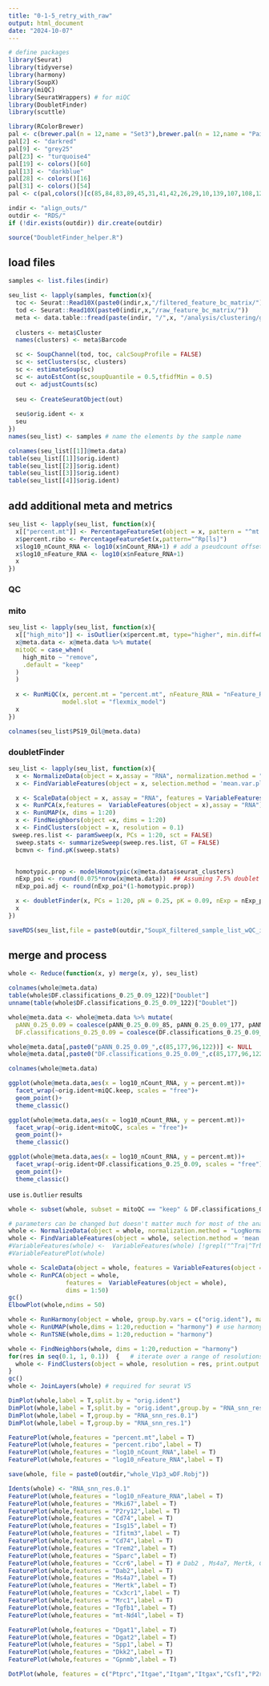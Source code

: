 ```yaml
---
title: "0-1-5_retry_with_raw"
output: html_document
date: "2024-10-07"
---
```


```r
# define packages
library(Seurat)
library(tidyverse)
library(harmony)
library(SoupX)
library(miQC)
library(SeuratWrappers) # for miQC
library(DoubletFinder)
library(scuttle)
```

```r
library(RColorBrewer)
pal <- c(brewer.pal(n = 12,name = "Set3"),brewer.pal(n = 12,name = "Paired"),brewer.pal(n = 8,name = "Accent"))
pal[2] <- "darkred"
pal[9] <- "grey25"
pal[23] <- "turquoise4"
pal[19] <- colors()[60]
pal[13] <- "darkblue"
pal[28] <- colors()[16]
pal[31] <- colors()[54] 
pal <- c(pal,colors()[c(85,84,83,89,45,31,41,42,26,29,10,139,107,108,120,109,119,121,143)])
```

```r
indir <- "align_outs/"
outdir <- "RDS/"
if (!dir.exists(outdir)) dir.create(outdir)

```

```r
source("DoubletFinder_helper.R")
```

## load files

```r
samples <- list.files(indir)
```


```r
seu_list <- lapply(samples, function(x){
  toc <- Seurat::Read10X(paste0(indir,x,"/filtered_feature_bc_matrix/"))
  tod <- Seurat::Read10X(paste0(indir,x,"/raw_feature_bc_matrix/"))
  meta <- data.table::fread(paste(indir, "/",x, "/analysis/clustering/gene_expression_graphclust/clusters.csv", sep = ""))
  
  clusters <- meta$Cluster
  names(clusters) <- meta$Barcode

  sc <- SoupChannel(tod, toc, calcSoupProfile = FALSE)
  sc <- setClusters(sc, clusters)
  sc <- estimateSoup(sc)
  sc <- autoEstCont(sc,soupQuantile = 0.5,tfidfMin = 0.5)
  out <- adjustCounts(sc)
  
  seu <- CreateSeuratObject(out)
  
  seu$orig.ident <- x
  seu
})
names(seu_list) <- samples # name the elements by the sample name
```


```r
colnames(seu_list[[1]]@meta.data)
table(seu_list[[1]]$orig.ident)
table(seu_list[[2]]$orig.ident)
table(seu_list[[3]]$orig.ident)
table(seu_list[[4]]$orig.ident)
```
## add additional meta and metrics

```r
seu_list <- lapply(seu_list, function(x){
  x[["percent.mt"]] <- PercentageFeatureSet(object = x, pattern = "^mt|^Mt")
  x$percent.ribo <- PercentageFeatureSet(x,pattern="^Rp[ls]")
  x$log10_nCount_RNA <- log10(x$nCount_RNA+1) # add a pseudcount offset to prevent log10(0)
  x$log10_nFeature_RNA <- log10(x$nFeature_RNA+1)
  x
})
```

### QC

### mito 

```r

seu_list <- lapply(seu_list, function(x){
  x[["high_mito"]] <- isOutlier(x$percent.mt, type="higher", min.diff=0.5)
  x@meta.data <- x@meta.data %>% mutate(
  mitoQC = case_when(
    high_mito ~ "remove",
    .default = "keep"
  )
  )
    
  x <- RunMiQC(x, percent.mt = "percent.mt", nFeature_RNA = "nFeature_RNA", posterior.cutoff = 0.75,
               model.slot = "flexmix_model")
  x
})

```
```r
colnames(seu_list$PS19_Oil@meta.data)
```

### doubletFinder


```r
seu_list <- lapply(seu_list, function(x){
  x <- NormalizeData(object = x,assay = "RNA", normalization.method = "LogNormalize", scale.factor = 10000)
  x <- FindVariableFeatures(object = x, selection.method = 'mean.var.plot', mean.cutoff = c(0.0125, 5), dispersion.cutoff = c(0.5, Inf))

  x <- ScaleData(object = x, assay = "RNA", features = VariableFeatures(object = x), vars.to.regress = c("nCount_RNA"))
  x <- RunPCA(x,features =  VariableFeatures(object = x),assay = "RNA")
  x <- RunUMAP(x, dims = 1:20)
  x <- FindNeighbors(object =x, dims = 1:20)              
  x <- FindClusters(object = x, resolution = 0.1)
 sweep.res.list <- paramSweep(x, PCs = 1:20, sct = FALSE)
  sweep.stats <- summarizeSweep(sweep.res.list, GT = FALSE)
  bcmvn <- find.pK(sweep.stats)


  homotypic.prop <- modelHomotypic(x@meta.data$seurat_clusters)          
  nExp_poi <- round(0.075*nrow(x@meta.data))  ## Assuming 7.5% doublet formation rate 
  nExp_poi.adj <- round(nExp_poi*(1-homotypic.prop))

  x <- doubletFinder(x, PCs = 1:20, pN = 0.25, pK = 0.09, nExp = nExp_poi, reuse.pANN = FALSE, sct = FALSE)
  x
})
```


```r
saveRDS(seu_list,file = paste0(outdir,"SoupX_filtered_sample_list_wQC_info.rds"))
```




## merge and process


```r
whole <- Reduce(function(x, y) merge(x, y), seu_list)
```


```r
colnames(whole@meta.data)
table(whole$DF.classifications_0.25_0.09_122)["Doublet"]
unname(table(whole$DF.classifications_0.25_0.09_122)["Doublet"])
```

```r
whole@meta.data <- whole@meta.data %>% mutate(
  pANN_0.25_0.09 = coalesce(pANN_0.25_0.09_85, pANN_0.25_0.09_177, pANN_0.25_0.09_96, pANN_0.25_0.09_122),
  DF.classifications_0.25_0.09 = coalesce(DF.classifications_0.25_0.09_85,DF.classifications_0.25_0.09_177, DF.classifications_0.25_0.09_96, DF.classifications_0.25_0.09_122))


```

```r
whole@meta.data[,paste0("pANN_0.25_0.09_",c(85,177,96,122))] <- NULL
whole@meta.data[,paste0("DF.classifications_0.25_0.09_",c(85,177,96,122))] <- NULL
```


```r
colnames(whole@meta.data)
```


```r
ggplot(whole@meta.data,aes(x = log10_nCount_RNA, y = percent.mt))+
  facet_wrap(~orig.ident+miQC.keep, scales = "free")+
  geom_point()+
  theme_classic()

ggplot(whole@meta.data,aes(x = log10_nCount_RNA, y = percent.mt))+
  facet_wrap(~orig.ident+mitoQC, scales = "free")+
  geom_point()+
  theme_classic()

ggplot(whole@meta.data,aes(x = log10_nCount_RNA, y = percent.mt))+
  facet_wrap(~orig.ident+DF.classifications_0.25_0.09, scales = "free")+
  geom_point()+
  theme_classic()

```
use `is.Outlier` results

```r
whole <- subset(whole, subset = mitoQC == "keep" & DF.classifications_0.25_0.09 == "Singlet")
```


```r
# parameters can be changed but doesn't matter much for most of the analysis
whole <- NormalizeData(object = whole, normalization.method = "LogNormalize", scale.factor = 10000)
whole <- FindVariableFeatures(object = whole, selection.method = 'mean.var.plot', mean.cutoff = c(0.0125, 5), dispersion.cutoff = c(0.5, Inf))
#VariableFeatures(whole) <-  VariableFeatures(whole) [!grepl("^Tra|^Trb|^Igh|^Igk|Mamu-a", VariableFeatures(whole))]
#VariableFeaturePlot(whole)

whole <- ScaleData(object = whole, features = VariableFeatures(object = whole), vars.to.regress = c("nCount_RNA"))
whole <- RunPCA(object = whole,
                features =  VariableFeatures(object = whole),
                dims = 1:50)
gc()
ElbowPlot(whole,ndims = 50)
```

```r
whole <- RunHarmony(object = whole, group.by.vars = c("orig.ident"), max.iter.harmony = 20) # use harmony to correct for batch effect
whole <- RunUMAP(whole,dims = 1:20,reduction = "harmony") # use harmony embedding for downstream analysis
whole <- RunTSNE(whole,dims = 1:20,reduction = "harmony")

whole <- FindNeighbors(whole, dims = 1:20,reduction = "harmony")
for(res in seq(0.1, 1, 0.1))  {   # iterate over a range of resolutions
  whole <- FindClusters(object = whole, resolution = res, print.output = 0, save.SNN = TRUE)
} 
gc()
whole <- JoinLayers(whole) # required for seurat V5
```


```r
DimPlot(whole,label = T,split.by = "orig.ident")
DimPlot(whole,label = T,split.by = "orig.ident",group.by = "RNA_snn_res.0.1")
DimPlot(whole,label = T,group.by = "RNA_snn_res.0.1")
DimPlot(whole,label = T,group.by = "RNA_snn_res.1")
```
```r
FeaturePlot(whole,features = "percent.mt",label = T)
FeaturePlot(whole,features = "percent.ribo",label = T) 
FeaturePlot(whole,features = "log10_nCount_RNA",label = T)
FeaturePlot(whole,features = "log10_nFeature_RNA",label = T)

``` 

```r
save(whole, file = paste0(outdir,"whole_V1p3_wDF.Robj"))
```

```r
Idents(whole) <- "RNA_snn_res.0.1"
FeaturePlot(whole,features = "log10_nFeature_RNA",label = T)
FeaturePlot(whole,features = "Mki67",label = T)
FeaturePlot(whole,features = "P2ry12",label = T)
FeaturePlot(whole,features = "Cd74",label = T)
FeaturePlot(whole,features = "Isg15",label = T)
FeaturePlot(whole,features = "Ifitm3",label = T)
FeaturePlot(whole,features = "Cd74",label = T)
FeaturePlot(whole,features = "Trem2",label = T)
FeaturePlot(whole,features = "Sparc",label = T)
FeaturePlot(whole,features = "Ccr6",label = T) # Dab2 , Ms4a7, Mertk, Cxcr3, Mrc1, Xcl1, Tgfb1
FeaturePlot(whole,features = "Dab2",label = T)
FeaturePlot(whole,features = "Ms4a7",label = T)
FeaturePlot(whole,features = "Mertk",label = T)
FeaturePlot(whole,features = "Cx3cr1",label = T)
FeaturePlot(whole,features = "Mrc1",label = T)
FeaturePlot(whole,features = "Tgfb1",label = T) 
FeaturePlot(whole,features = "mt-Nd4l",label = T)
```


```r
FeaturePlot(whole,features = "Dgat1",label = T)
FeaturePlot(whole,features = "Dgat2",label = T)
FeaturePlot(whole,features = "Spp1",label = T)
FeaturePlot(whole,features = "Dkk2",label = T)
FeaturePlot(whole,features = "Gpnmb",label = T)
```

```r
DotPlot(whole, features = c("Ptprc","Itgae","Itgam","Itgax","Csf1","P2ry12","Sall1","Hexb","Sparc","Dab2","Ccr6","Cd74","Ifitm3","Isg15","Ms4a7","Cd9","Gpnmb","Spp1","Axl","Mertk","Cx3cr1","Tmem119","Mrc1","Xcl1","Tgfb1","Stat1","Hsp90aa1","Hspd1","Mki67","Top2a","mt-Nd4l"),group.by = "RNA_snn_res.0.1")+RotatedAxis()
```




